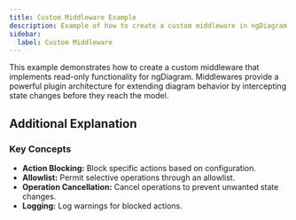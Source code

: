 ```yaml
---
title: Custom Middleware Example
description: Example of how to create a custom middleware in ngDiagram
sidebar:
  label: Custom Middleware
---
```



This example demonstrates how to create a custom middleware that implements read-only functionality for ngDiagram.
Middlewares provide a powerful plugin architecture for extending diagram behavior by intercepting state changes before they reach the model.

<ReadonlyMiddleware />
<CodeViewer dirName="examples/readonly-middleware" />

## Additional Explanation

### Key Concepts

- **Action Blocking:** Block specific actions based on configuration.
- **Allowlist:** Permit selective operations through an allowlist.
- **Operation Cancellation:** Cancel operations to prevent unwanted state changes.
- **Logging:** Log warnings for blocked actions.

